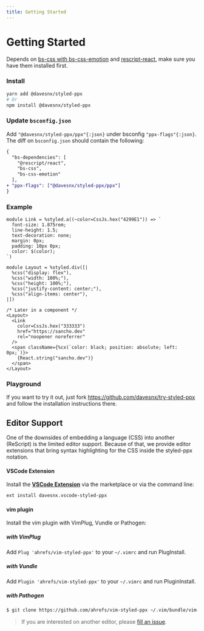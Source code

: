 ```yaml
---
title: Getting Started
---
```



# Getting Started

Depends on [bs-css with bs-css-emotion](https://github.com/giraud/bs-css) and [rescript-react](https://github.com/rescript-lang/rescript-react), make sure you have them installed first.

### Install

```bash
yarn add @davesnx/styled-ppx
# Or
npm install @davesnx/styled-ppx
```

### Update `bsconfig.json`

Add `"@davesnx/styled-ppx/ppx"{:json}` under bsconfig `"ppx-flags"{:json}`.
The diff on `bsconfig.json` should contain the following:

```diff
{
  "bs-dependencies": [
    "@rescript/react",
    "bs-css",
    "bs-css-emotion"
  ],
+ "ppx-flags": ["@davesnx/styled-ppx/ppx"]
}
```

### Example

```rescript
module Link = %styled.a((~color=CssJs.hex("4299E1")) => `
  font-size: 1.875rem;
  line-height: 1.5;
  text-decoration: none;
  margin: 0px;
  padding: 10px 0px;
  color: $(color);
`)

module Layout = %styled.div([|
  %css("display: flex"),
  %css("width: 100%;"),
  %css("height: 100%;"),
  %css("justify-content: center;"),
  %css("align-items: center"),
|])

/* Later in a component */
<Layout>
  <Link
    color=CssJs.hex("333333")
    href="https://sancho.dev"
    rel="noopener noreferrer"
  />
  <span className={%cx(`color: black; position: absolute; left: 0px;`)}>
    {React.string("sancho.dev")}
  </span>
</Layout>
```

### Playground
If you want to try it out, just fork https://github.com/davesnx/try-styled-ppx and follow the installation instructions there.

## Editor Support
One of the downsides of embedding a language (CSS) into another (ReScript) is the limited editor support. Because of that, we provide editor extensions that bring syntax highlighting for the CSS inside the styled-ppx notation.

#### VSCode Extension

Install the **[VSCode Extension](https://marketplace.visualstudio.com/items?itemName=davesnx.vscode-styled-ppx)** via the marketplace or via the command line:

```bash
ext install davesnx.vscode-styled-ppx
```

#### vim plugin

Install the vim plugin with VimPlug, Vundle or Pathogen:

##### with VimPlug
Add `Plug 'ahrefs/vim-styled-ppx'` to your `~/.vimrc` and run PlugInstall.

##### with Vundle
Add `Plugin 'ahrefs/vim-styled-ppx'` to your `~/.vimrc` and run PluginInstall.

##### with Pathogen
```bash
$ git clone https://github.com/ahrefs/vim-styled-ppx ~/.vim/bundle/vim-log-highlighting
```

> If you are interested on another editor, please [fill an issue](https://github.com/davesnx/styled-ppx/issues/new).
